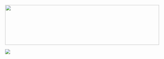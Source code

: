 <img src = "https://rawgit.com/lzim/teampsd/teampsd_style/ModelingToLearn_logo1.png"
     height = "130" width = "500">  
     
     
![](https://rawgit.com/lzim/teampsd/teampsd_style/ModelingToLearn_logo1.png) 
